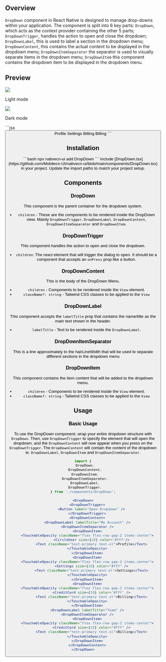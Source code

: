 ## Overview

`DropDown` component in React Native is designed to manage drop-downs within your application. The component is split into 6 key parts: `DropDown`, which acts as the context provider containing the other 5 parts; `DropDownTrigger`, handles the action to open and close the dropdown; `DropDownLabel`, this is used to label a section in the dropdown menu; `DropDownContent`, this contains the actual content to be displayed in the dropdown menu; `DropDownItemSeparator` the separator is used to visually separate items in the dropdown menu; `DropDownItem` this component contains the dropdown item to be displayed in the dropdown menu.

## Preview

<Tabs>
    <Tab title="Preview">
    <div style={{ display: 'flex', justifyContent: 'center', gap: '20px' }}>
      <div>
        <img src='https://raw.githubusercontent.com/Mobilecn-UI/nativecn-ui/main/assets/examples/components/dropdown-light.jpg' />
        <p>Light mode</p>
      </div>
      <div>
        <img src='https://raw.githubusercontent.com/Mobilecn-UI/nativecn-ui/main/assets/examples/components/dropdown-dark.jpg' />
        <p>Dark mode</p>
      </div>
    </div>
    </Tab>
    <Tab title='Code'>
    ```jsx
    <View className="rounded-xl border border-border p-4 z-50">
        <DropDown>
        <DropDownTrigger>
            <Button label="Open Dropdown" />
        </DropDownTrigger>
        <DropDownContent>
            <DropDownLabel labelTitle="My Account" />
            <DropDownItemSeparator />
            <DropDownItem>
            <TouchableOpacity className="flex flex-row gap-2 items-center">
                <CircleUser size={18} color='#000'/>
                <Text className="text-primary text-xl">Profile</Text>
            </TouchableOpacity>
            </DropDownItem>
            <DropDownItem>
            <TouchableOpacity className="flex flex-row gap-2 items-center">
                <Settings size={18} color="#000" />
                <Text className="text-primary text-xl">Settings</Text>
            </TouchableOpacity>
            </DropDownItem>
            <DropDownItem>
            <TouchableOpacity className="flex flex-row gap-2 items-center">
                <CreditCard size={18} color='#000' />
                <Text className="text-primary text-xl">Billing</Text>
            </TouchableOpacity>
            </DropDownItem>
            <DropDownLabel labelTitle="Team" />
            <DropDownItemSeparator />
            <DropDownItem>
            <TouchableOpacity className="flex flex-row gap-2 items-center">
                <CreditCard size={18} color="#000" />
                <Text className="text-primary text-xl">Billing</Text>
            </TouchableOpacity>
            </DropDownItem>
        </DropDownContent>
        </DropDown>
    </View>
    ```
    </Tab>
</Tabs>

## Installation

<Tabs>
    <Tab title="CLI">
    ```bash
    npx nativecn-ui add DropDown
    ```
    </Tab>
  <Tab title="Manual">
    <Steps>
      <Step title="First Step">
        Include [DropDown.tsx](https://github.com/Mobilecn-UI/nativecn-ui/blob/main/components/DropDown.tsx) in your project.
        </Step>
      <Step title="Second Step">
        Update the import paths to match your project setup.
      </Step>
    </Steps>
  </Tab>
</Tabs>

## Components

### DropDown

This component is the parent container for the dropdown system.

- `children` - These are the components to be rendered inside the DropDown view. Mainly `DropDownTrigger`, `DropDownLabel`, `DropDownContent`, `DropDownItemSeparator` and `DropDownItem`.


### DropDownTrigger

This component handles the action to open and close the dropdown.

- `children`: The react element that will trigger the dialog to open. It should be a component that accepts an `onPress` prop like a button.

### DropDownContent

This is the body of the DropDown Menu.

- `children` - Components to be rendered inside the `View` element.
- `className?: string` - Tailwind CSS classes to be applied to the `View`

### DropDownLabel

This component accepts the `labelTitle` prop that contains the name/title as the main text shown in the header.

- `labelTitle` - Text to be rendered inside the `DropDownLabel`.

### DropDownItemSeparator

This is a line approximately to the hairLineWidth that will be used to separate different sections in the dropdown menu

### DropDownItem

This component contains the item content that will be added to the dropdown menu.

- `children` - Components to be rendered inside the `View` element.
- `className?: string` - Tailwind CSS classes to be applied to the `View`

## Usage

### Basic Usage

To use the DropDown component, wrap your entire dropdown structure with `DropDown`. Then, use `DropDownTrigger` to specify the element that will open the dropdown, and the `DropDownContent` will now appear when you press on the `DropDownTrigger`. The `DropDownContent` will contain the content of the dropdown ie. `DropDownLabel`, `DropDownItem` and `DropDownItemSeparator`.

```jsx
import {
  DropDown,
  DropDownContent,
  DropDownItem,
  DropDownItemSeparator,
  DropDownLabel,
  DropDownTrigger,
} from './components/DropDown';
```

```jsx
<DropDown>
    <DropDownTrigger>
        <Button label="Open Dropdown" />
    </DropDownTrigger>
    <DropDownContent>
    <DropDownLabel labelTitle="My Account" />
    <DropDownItemSeparator />
    <DropDownItem>
    <TouchableOpacity className="flex flex-row gap-2 items-center">
        <CircleUser size={18} color='#fff'/>
        <Text className="text-primary text-xl">Profile</Text>
    </TouchableOpacity>
    </DropDownItem>
    <DropDownItem>
    <TouchableOpacity className="flex flex-row gap-2 items-center">
        <Settings size={18} color="#fff" />
        <Text className="text-primary text-xl">Settings</Text>
    </TouchableOpacity>
    </DropDownItem>
    <DropDownItem>
    <TouchableOpacity className="flex flex-row gap-2 items-center">
        <CreditCard size={18} color='#fff' />
        <Text className="text-primary text-xl">Billing</Text>
    </TouchableOpacity>
    </DropDownItem>
    <DropDownLabel labelTitle="Team" />
    <DropDownItemSeparator />
    <DropDownItem>
    <TouchableOpacity className="flex flex-row gap-2 items-center">
        <CreditCard size={18} color="#fff" />
        <Text className="text-primary text-xl">Billing</Text>
    </TouchableOpacity>
    </DropDownItem>
    </DropDownContent>
</DropDown>
```
